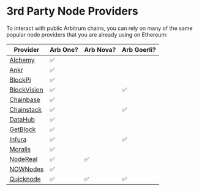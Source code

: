 # 3rd Party Node Providers

To interact with public Arbitrum chains, you can rely on many of the same popular node providers that you are already using on Ethereum:

| Provider                                                                    | Arb One? | Arb Nova? | Arb Goerli? |
| --------------------------------------------------------------------------- | -------- | --------- | ----------- |
| [Alchemy](https://docs.alchemy.com/reference/arbitrum-api-quickstart)       | ✅       |           |             |
| [Ankr](https://www.ankr.com/docs/build-blockchain/chains/v1/arb-api)        | ✅       |           |             |
| [BlockPi](https://docs.blockpi.io/)                                         | ✅       |           |             |
| [BlockVision](https://dashboard.blockvision.org/connect)                    | ✅       |           | ✅          |
| [Chainbase](https://docs.chainbase.online/r/welcome-to-chainbase/readme)    | ✅       |           |             |
| [Chainstack](https://chainstack.com/build-better-with-arbitrum/)            | ✅       |           | ✅          |
| [DataHub](https://datahub.figment.io/)                                      | ✅       |           |             |
| [GetBlock](https://getblock.io/docs/)                                       | ✅       |           |             |
| [Infura](https://docs.infura.io/infura/networks/arbitrum)                   | ✅       |           | ✅          |
| [Moralis](https://docs.moralis.io/reference/introduction)                   | ✅       |           |             |
| [NodeReal](https://nodereal.io/meganode/api-marketplace/arbitrum-nitro-rpc) | ✅       | ✅        |             |
| [NOWNodes](https://nownodes.io/nodes/arbitrum)                              | ✅       |           |             |
| [Quicknode](https://www.quicknode.com/chains/arb)                           | ✅       | ✅        | ✅          |
